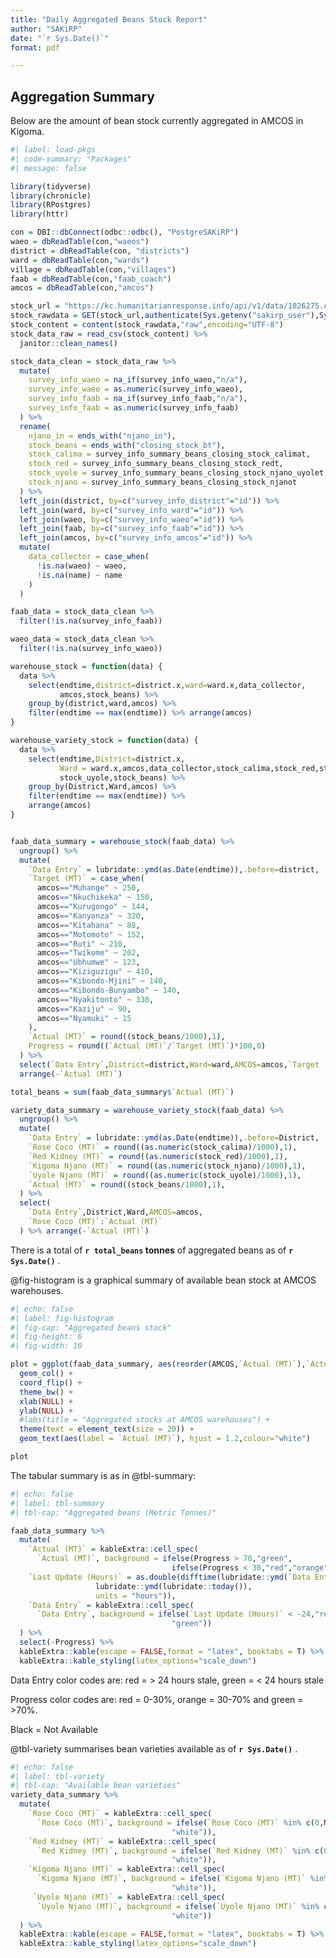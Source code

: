 ```yaml
---
title: "Daily Aggregated Beans Stock Report"
author: "SAKiRP"
date: "`r Sys.Date()`"
format: pdf

---
```


## Aggregation Summary

Below are the amount of bean stock currently aggregated in AMCOS in Kigoma.

```r
#| label: load-pkgs
#| code-summary: "Packages"
#| message: false

library(tidyverse)  
library(chronicle)      
library(RPostgres)
library(httr)

con = DBI::dbConnect(odbc::odbc(), "PostgreSAKiRP")
waeo = dbReadTable(con,"waeos")
district = dbReadTable(con, "districts")
ward = dbReadTable(con,"wards")
village = dbReadTable(con,"villages")
faab = dbReadTable(con,"faab_coach")
amcos = dbReadTable(con,"amcos")

stock_url = "https://kc.humanitarianresponse.info/api/v1/data/1026275.csv"
stock_rawdata = GET(stock_url,authenticate(Sys.getenv("sakirp_user"),Sys.getenv("sakirp_pw")))
stock_content = content(stock_rawdata,"raw",encoding="UTF-8")
stock_data_raw = read_csv(stock_content) %>% 
  janitor::clean_names()

stock_data_clean = stock_data_raw %>% 
  mutate(
    survey_info_waeo = na_if(survey_info_waeo,"n/a"),
    survey_info_waeo = as.numeric(survey_info_waeo),
    survey_info_faab = na_if(survey_info_faab,"n/a"),
    survey_info_faab = as.numeric(survey_info_faab)
  ) %>% 
  rename(
    njano_in = ends_with("njano_in"),
    stock_beans = ends_with("closing_stock_bt"),
    stock_calima = survey_info_summary_beans_closing_stock_calimat,
    stock_red = survey_info_summary_beans_closing_stock_redt,
    stock_uyole = survey_info_summary_beans_closing_stock_njano_uyolet,
    stock_njano = survey_info_summary_beans_closing_stock_njanot
  ) %>% 
  left_join(district, by=c("survey_info_district"="id")) %>% 
  left_join(ward, by=c("survey_info_ward"="id")) %>% 
  left_join(waeo, by=c("survey_info_waeo"="id")) %>% 
  left_join(faab, by=c("survey_info_faab"="id")) %>% 
  left_join(amcos, by=c("survey_info_amcos"="id")) %>%
  mutate(
    data_collector = case_when(
      !is.na(waeo) ~ waeo,
      !is.na(name) ~ name
    )
  )

faab_data = stock_data_clean %>% 
  filter(!is.na(survey_info_faab))

waeo_data = stock_data_clean %>% 
  filter(!is.na(survey_info_waeo))

warehouse_stock = function(data) {
  data %>% 
    select(endtime,district=district.x,ward=ward.x,data_collector,
           amcos,stock_beans) %>% 
    group_by(district,ward,amcos) %>% 
    filter(endtime == max(endtime)) %>% arrange(amcos)
}

warehouse_variety_stock = function(data) {
  data %>% 
    select(endtime,District=district.x,
           Ward = ward.x,amcos,data_collector,stock_calima,stock_red,stock_njano,
           stock_uyole,stock_beans) %>% 
    group_by(District,Ward,amcos) %>% 
    filter(endtime == max(endtime)) %>% 
    arrange(amcos)
}


faab_data_summary = warehouse_stock(faab_data) %>%
  ungroup() %>% 
  mutate(
    `Data Entry` = lubridate::ymd(as.Date(endtime)),.before=district,
    `Target (MT)` = case_when(
      amcos=="Muhange" ~ 250,
      amcos=="Nkuchikeka" ~ 150,
      amcos=="Kurugongo" ~ 144,
      amcos=="Kanyonza" ~ 320,
      amcos=="Kitahana" ~ 88,
      amcos=="Motomoto" ~ 152,
      amcos=="Ruti" ~ 210,
      amcos=="Twikome" ~ 202,
      amcos=="Ubhumwe" ~ 123,
      amcos=="Kiziguzigu" ~ 410,
      amcos=="Kibondo-Mjini" ~ 140,
      amcos=="Kibondo-Bunyambo" ~ 140,
      amcos=="Nyakitonto" ~ 330,
      amcos=="Kaziju" ~ 90,
      amcos=="Nyamuki" ~ 15
    ),
    `Actual (MT)` = round((stock_beans/1000),1),
    Progress = round((`Actual (MT)`/`Target (MT)`)*100,0)
  ) %>% 
  select(`Data Entry`,District=district,Ward=ward,AMCOS=amcos,`Target (MT)`,`Actual (MT)`,Progress) %>% 
  arrange(-`Actual (MT)`)

total_beans = sum(faab_data_summary$`Actual (MT)`)

variety_data_summary = warehouse_variety_stock(faab_data) %>% 
  ungroup() %>% 
  mutate(
    `Data Entry` = lubridate::ymd(as.Date(endtime)),.before=District,
    `Rose Coco (MT)` = round((as.numeric(stock_calima)/1000),1),
    `Red Kidney (MT)` = round((as.numeric(stock_red)/1000),1),
    `Kigoma Njano (MT)` = round((as.numeric(stock_njano)/1000),1),
    `Uyole Njano (MT)` = round((as.numeric(stock_uyole)/1000),1),
    `Actual (MT)` = round((stock_beans/1000),1),
  ) %>% 
  select(
    `Data Entry`,District,Ward,AMCOS=amcos,
    `Rose Coco (MT)`:`Actual (MT)`
  ) %>% arrange(-`Actual (MT)`)

```

There is a total of **`r total_beans` tonnes** of aggregated beans as of **`r Sys.Date()`** .

@fig-histogram is a graphical summary of available bean stock at AMCOS warehouses.

```r
#| echo: false
#| label: fig-histogram
#| fig-cap: "Aggregated beans stock"
#| fig-height: 6
#| fig-width: 10

plot = ggplot(faab_data_summary, aes(reorder(AMCOS,`Actual (MT)`),`Actual (MT)`)) +
  geom_col() + 
  coord_flip() +
  theme_bw() +
  xlab(NULL) + 
  ylab(NULL) +
  #labs(title = "Aggregated stocks at AMCOS warehouses") +
  theme(text = element_text(size = 20)) +
  geom_text(aes(label = `Actual (MT)`), hjust = 1.2,colour="white")

plot
```

The tabular summary is as in @tbl-summary:

```r
#| echo: false
#| label: tbl-summary
#| tbl-cap: "Aggregated beans (Metric Tonnes)"

faab_data_summary %>% 
  mutate(
    `Actual (MT)` = kableExtra::cell_spec(
      `Actual (MT)`, background = ifelse(Progress > 70,"green",
                                    ifelse(Progress < 30,"red","orange"))),
    `Last Update (Hours)` = as.double(difftime(lubridate::ymd(`Data Entry`),
                   lubridate::ymd(lubridate::today()),
                   units = "hours")),
    `Data Entry` = kableExtra::cell_spec(
      `Data Entry`, background = ifelse(`Last Update (Hours)` < -24,"red",
                                    "green"))
  ) %>% 
  select(-Progress) %>% 
  kableExtra::kable(escape = FALSE,format = "latex", booktabs = T) %>% 
  kableExtra::kable_styling(latex_options="scale_down")

```
::: callout-warning
Data Entry color codes are: red = \> 24 hours stale, green = \< 24 hours stale

:::

::: callout-note
Progress color codes are: red = 0-30%, orange = 30-70% and green = \>70%.

Black = Not Available
:::

@tbl-variety summarises bean varieties available as of **`r Sys.Date()`** .

```r
#| echo: false
#| label: tbl-variety
#| tbl-cap: "Available bean varieties"
variety_data_summary %>% 
  mutate(
    `Rose Coco (MT)` = kableExtra::cell_spec(
      `Rose Coco (MT)`, background = ifelse(`Rose Coco (MT)` %in% c(0,NA),"black",
                                    "white")),
    `Red Kidney (MT)` = kableExtra::cell_spec(
      `Red Kidney (MT)`, background = ifelse(`Red Kidney (MT)` %in% c(0,NA),"black",
                                    "white")),
    `Kigoma Njano (MT)` = kableExtra::cell_spec(
      `Kigoma Njano (MT)`, background = ifelse(`Kigoma Njano (MT)` %in% c(0,NA),"black",
                                    "white")),
     `Uyole Njano (MT)` = kableExtra::cell_spec(
      `Uyole Njano (MT)`, background = ifelse(`Uyole Njano (MT)` %in% c(0,NA),"black",
                                    "white"))
  ) %>% 
  kableExtra::kable(escape = FALSE,format = "latex", booktabs = T) %>% 
  kableExtra::kable_styling(latex_options="scale_down")


```

<!--# ADD SECTION HEADING FOR REFERENCES HERE -->
